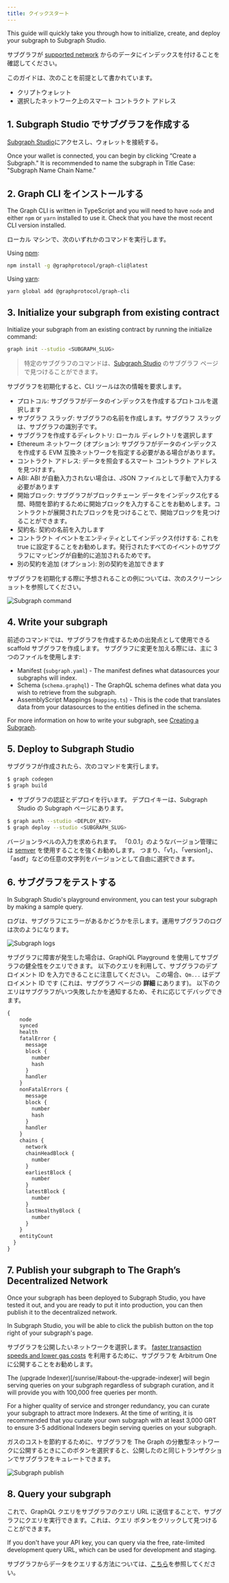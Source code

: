 ```yaml
---
title: クイックスタート
---
```


This guide will quickly take you through how to initialize, create, and deploy your subgraph to Subgraph Studio.

サブグラフが [supported network](/developing/supported-networks) からのデータにインデックスを付けることを確認してください。

このガイドは、次のことを前提として書かれています。

- クリプトウォレット
- 選択したネットワーク上のスマート コントラクト アドレス

## 1. Subgraph Studio でサブグラフを作成する

[Subgraph Studio](https://thegraph.com/studio/)にアクセスし、ウォレットを接続する。

Once your wallet is connected, you can begin by clicking “Create a Subgraph." It is recommended to name the subgraph in Title Case: "Subgraph Name Chain Name."

## 2. Graph CLI をインストールする

The Graph CLI is written in TypeScript and you will need to have `node` and either `npm` or `yarn` installed to use it. Check that you have the most recent CLI version installed.

ローカル マシンで、次のいずれかのコマンドを実行します。

Using [npm](https://www.npmjs.com/):

```sh
npm install -g @graphprotocol/graph-cli@latest
```

Using [yarn](https://yarnpkg.com/):

```sh
yarn global add @graphprotocol/graph-cli
```

## 3. Initialize your subgraph from existing contract

Initialize your subgraph from an existing contract by running the initialize command:

```sh
graph init --studio <SUBGRAPH_SLUG>
```

> 特定のサブグラフのコマンドは、[Subgraph Studio](https://thegraph.com/studio/) のサブグラフ ページで見つけることができます。

サブグラフを初期化すると、CLI ツールは次の情報を要求します。

- プロトコル: サブグラフがデータのインデックスを作成するプロトコルを選択します
- サブグラフ スラッグ: サブグラフの名前を作成します。サブグラフ スラッグは、サブグラフの識別子です。
- サブグラフを作成するディレクトリ: ローカル ディレクトリを選択します
- Ethereum ネットワーク (オプション): サブグラフがデータのインデックスを作成する EVM 互換ネットワークを指定する必要がある場合があります。
- コントラクト アドレス: データを照会するスマート コントラクト アドレスを見つけます。
- ABI: ABI が自動入力されない場合は、JSON ファイルとして手動で入力する必要があります
- 開始ブロック: サブグラフがブロックチェーン データをインデックス化する間、時間を節約するために開始ブロックを入力することをお勧めします。コントラクトが展開されたブロックを見つけることで、開始ブロックを見つけることができます。
- 契約名: 契約の名前を入力します
- コントラクト イベントをエンティティとしてインデックス付けする: これを true に設定することをお勧めします。発行されたすべてのイベントのサブグラフにマッピングが自動的に追加されるためです。
- 別の契約を追加 (オプション): 別の契約を追加できます

サブグラフを初期化する際に予想されることの例については、次のスクリーンショットを参照してください。

![Subgraph command](/img/subgraph-init-example.png)

## 4. Write your subgraph

前述のコマンドでは、サブグラフを作成するための出発点として使用できる scaffold サブグラフを作成します。 サブグラフに変更を加える際には、主に 3 つのファイルを使用します:

- Manifest (`subgraph.yaml`) - The manifest defines what datasources your subgraphs will index.
- Schema (`schema.graphql`) - The GraphQL schema defines what data you wish to retrieve from the subgraph.
- AssemblyScript Mappings (`mapping.ts`) - This is the code that translates data from your datasources to the entities defined in the schema.

For more information on how to write your subgraph, see [Creating a Subgraph](/developing/creating-a-subgraph).

## 5. Deploy to Subgraph Studio

サブグラフが作成されたら、次のコマンドを実行します。

```sh
$ graph codegen
$ graph build
```

- サブグラフの認証とデプロイを行います。 デプロイキーは、Subgraph Studio の Subgraph ページにあります。

```sh
$ graph auth --studio <DEPLOY_KEY>
$ graph deploy --studio <SUBGRAPH_SLUG>
```

バージョンラベルの入力を求められます。 「0.0.1」のようなバージョン管理には [semver](https://semver.org/) を使用することを強くお勧めします。 つまり、「v1」、「version1」、「asdf」などの任意の文字列をバージョンとして自由に選択できます。

## 6. サブグラフをテストする

In Subgraph Studio's playground environment, you can test your subgraph by making a sample query.

ログは、サブグラフにエラーがあるかどうかを示します。運用サブグラフのログは次のようになります。

![Subgraph logs](/img/subgraph-logs-image.png)

サブグラフに障害が発生した場合は、GraphiQL Playground を使用してサブグラフの健全性をクエリできます。 以下のクエリを利用して、サブグラフのデプロイメント ID を入力できることに注意してください。 この場合、`Qm...` はデプロイメント ID です (これは、サブグラフ ページの **詳細** にあります)。 以下のクエリはサブグラフがいつ失敗したかを通知するため、それに応じてデバッグできます。

```graphql
{
    node
    synced
    health
    fatalError {
      message
      block {
        number
        hash
      }
      handler
    }
    nonFatalErrors {
      message
      block {
        number
        hash
      }
      handler
    }
    chains {
      network
      chainHeadBlock {
        number
      }
      earliestBlock {
        number
      }
      latestBlock {
        number
      }
      lastHealthyBlock {
        number
      }
    }
    entityCount
  }
}
```

## 7. Publish your subgraph to The Graph’s Decentralized Network

Once your subgraph has been deployed to Subgraph Studio, you have tested it out, and you are ready to put it into production, you can then publish it to the decentralized network.

In Subgraph Studio, you will be able to click the publish button on the top right of your subgraph's page.

サブグラフを公開したいネットワークを選択します。 [faster transaction speeds and lower gas costs](/arbitrum/arbitrum-faq) を利用するために、サブグラフを Arbitrum One に公開することをお勧めします。

The (upgrade Indexer)[/sunrise/#about-the-upgrade-indexer] will begin serving queries on your subgraph regardless of subgraph curation, and it will provide you with 100,000 free queries per month.

For a higher quality of service and stronger redundancy, you can curate your subgraph to attract more Indexers. At the time of writing, it is recommended that you curate your own subgraph with at least 3,000 GRT to ensure 3-5 additional Indexers begin serving queries on your subgraph.

ガスのコストを節約するために、サブグラフを The Graph の分散型ネットワークに公開するときにこのボタンを選択すると、公開したのと同じトランザクションでサブグラフをキュレートできます。

![Subgraph publish](/img/publish-and-signal-tx.png)

## 8. Query your subgraph

これで、GraphQL クエリをサブグラフのクエリ URL に送信することで、サブグラフにクエリを実行できます。これは、クエリ ボタンをクリックして見つけることができます。

If you don't have your API key, you can query via the free, rate-limited development query URL, which can be used for development and staging.

サブグラフからデータをクエリする方法については、[こちら](/querying/querying-the-graph/)を参照してください。
